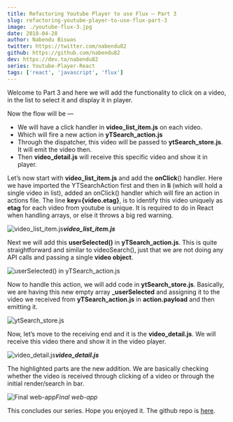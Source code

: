 ```yaml
---
title: Refactoring Youtube Player to use Flux — Part 3
slug: refactoring-youtube-player-to-use-flux-part-3
image: ./youtube-flux-3.jpg
date: 2018-04-28
author: Nabendu Biswas
twitter: https://twitter.com/nabendu82
github: https://github.com/nabendu82
dev: https://dev.to/nabendu82
series: Youtube-Player-React
tags: ['react', 'javascript', 'flux']
---
```



Welcome to Part 3 and here we will add the functionality to click on a video, in the list to select it and display it in player.

Now the flow will be —
* We will have a click handler in **video_list_item.js** on each video.
* Which will fire a new action in **yTSearch_action.js**
* Through the dispatcher, this video will be passed to **ytSearch_store.js**. It will emit the video then.
* Then **video_detail.js** will receive this specific video and show it in player.

Let’s now start with **video_list_item.js** and add the **onClick**() handler. Here we have imported the YTSearchAction first and then in **li** (which will hold a single video in list), added an onClick() handler which will fire an action in actions file. The line **key={video.etag}**, is to identify this video uniquely as **etag** for each video from youtube is unique. It is required to do in React when handling arrays, or else it throws a big red warning.

![**video_list_item.js**](https://cdn-images-1.medium.com/max/2000/1*pHcWA8dm0uC9KnwsPZGvAA.png)***video_list_item.js***

Next we will add this **userSelected()** in **yTSearch_action.js**. This is quite straightforward and similar to videoSearch(), just that we are not doing any API calls and passing a single **video object**.

![userSelected() in **yTSearch_action.js**](https://cdn-images-1.medium.com/max/2000/1*cK9KQUV2UuVjBtfg-9aVVQ.png)

Now to handle this action, we will add code in **ytSearch_store.js**. Basically, we are having this new empty array **_userSelected** and assigning it to the video we received from **yTSearch_action.js** in **action.payload** and then emitting it.

![**ytSearch_store.js**](https://cdn-images-1.medium.com/max/2000/1*Z3jCNcnXSOBTAMnwnrpDOQ.png)

Now, let’s move to the receiving end and it is the **video_detail.js**. We will receive this video there and show it in the video player.

![**video_detail.js**](https://cdn-images-1.medium.com/max/2000/1*uLILPzA5xQwRlABjQiVvTw.png)***video_detail.js***

The highlighted parts are the new addition. We are basically checking whether the video is received through clicking of a video or through the initial render/search in bar.

![Final web-app](https://miro.medium.com/max/700/1*vxde-44hdy2lFMO0a5Dnug.png)*Final web-app*

This concludes our series. Hope you enjoyed it. The github repo is [here](https://github.com/nabendu82/youtube-player-flux).
